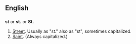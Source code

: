 ==English==

==={{abbreviation}}===
'''st''' or '''st.''' or '''St.'''
#[[Street]].  Usually as "st." also as "st", sometimes capitalized.
#[[Saint]].  (Always capitalized.)